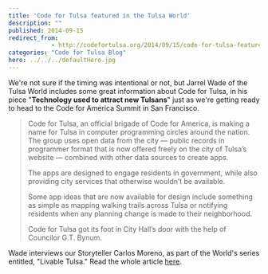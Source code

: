 ```yaml
---
title: 'Code for Tulsa featured in the Tulsa World'
description: ""
published: 2014-09-15
redirect_from: 
            - http://codefortulsa.org/2014/09/15/code-for-tulsa-featured-in-the-tulsa-world/
categories: "Code for Tulsa Blog"
hero: ../../../defaultHero.jpg
---
```

We're not sure if the timing was intentional or not, but Jarrel Wade of the Tulsa World includes some great information about Code for Tulsa, in his piece "**Technology used to attract new Tulsans**" just as we're getting ready to head to the Code for America Summit in San Francisco.

> Code for Tulsa, an official brigade of Code for America, is making a name for Tulsa in computer programming circles around the nation. The group uses open data from the city — public records in programmer format that is now offered freely on the city of Tulsa’s website — combined with other data sources to create apps.
>
> The apps are designed to engage residents in government, while also providing city services that otherwise wouldn’t be available.
>
> Some app ideas that are now available for design include something as simple as mapping walking trails across Tulsa or notifying residents when any planning change is made to their neighborhood.
>
> Code for Tulsa got its foot in City Hall’s door with the help of Councilor G.T. Bynum.

Wade interviews our Storyteller Carlos Moreno, as part of the World's series entitled, "Livable Tulsa." Read the whole article [here](http://www.tulsaworld.com/homepage2/livable-tulsa-technology-used-to-attract-new-tulsans/article_6e734cb7-f6df-51ba-9f90-ccab15d11c80.html "Livable Tulsa").
